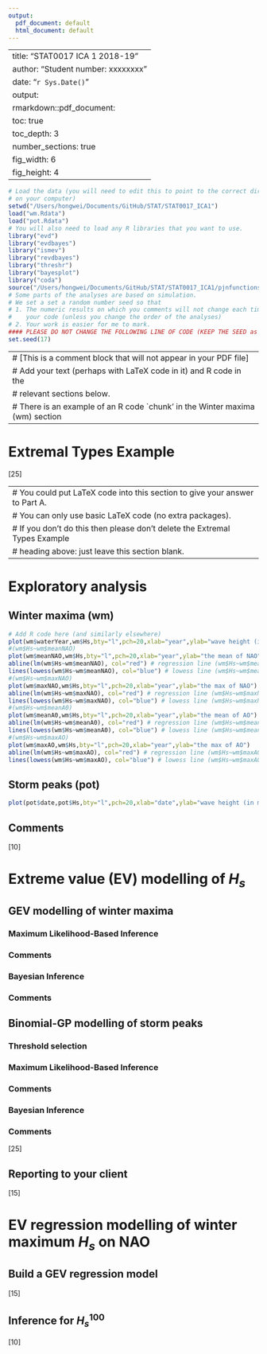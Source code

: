 ```yaml
---
output:
  pdf_document: default
  html_document: default
---
```


<!-- saved from url=(0100)https://moodle-1819.ucl.ac.uk/pluginfile.php/1342515/mod_resource/content/7/stat0017ica1template.Rmd -->
<html><head><meta http-equiv="Content-Type" content="text/html; charset=UTF-8"></head><body>---
title: "STAT0017 ICA 1 2018-19"
author: "Student number: xxxxxxxx"
date: "`r Sys.Date()`"
output:
  rmarkdown::pdf_document:
    toc: true
    toc_depth: 3
    number_sections: true
    fig_width: 6
    fig_height: 4
---

```r
# Load the data (you will need to edit this to point to the correct directory
# on your computer)
setwd("/Users/hongwei/Documents/GitHub/STAT/STAT0017_ICA1")
load("wm.Rdata")
load("pot.Rdata")
# You will also need to load any R libraries that you want to use.
library("evd")
library("evdbayes")
library("ismev")
library("revdbayes")
library("threshr")
library("bayesplot")
library("coda")
source("/Users/hongwei/Documents/GitHub/STAT/STAT0017_ICA1/pjnfunctions.R")
# Some parts of the analyses are based on simulation.
# We set a set a random number seed so that
# 1. The numeric results on which you comments will not change each time you run
#    your code (unless you change the order of the analyses)
# 2. Your work is easier for me to mark.
#### PLEASE DO NOT CHANGE THE FOLLOWING LINE OF CODE (KEEP THE SEED as 17) ####
set.seed(17)
```

---
# [This is a comment block that will not appear in your PDF file]
# Add your text (perhaps with LaTeX code in it) and R code in the 
# relevant sections below.
# There is an example of an R code `chunk' in the Winter maxima (wm) section
---

# Extremal Types Example

${}$\hspace*{\fill} [25]

---
# You could put LaTeX code into this section to give your answer to Part A.
# You can only use basic LaTeX code (no extra packages).
# If you don't do this then please don't delete the Extremal Types Example
# heading above: just leave this section blank.
---

# Exploratory analysis

## Winter maxima (wm)

```r
# Add R code here (and similarly elsewhere)
plot(wm$waterYear,wm$Hs,bty="l",pch=20,xlab="year",ylab="wave height (in metres)")
#(wm$Hs~wm$meanNAO) 
plot(wm$meanNAO,wm$Hs,bty="l",pch=20,xlab="year",ylab="the mean of NAO")
abline(lm(wm$Hs~wm$meanNAO), col="red") # regression line (wm$Hs~wm$meanNAO) 
lines(lowess(wm$Hs~wm$meanNAO), col="blue") # lowess line (wm$Hs~wm$meanNAO)
#(wm$Hs~wm$maxNAO)
plot(wm$maxNAO,wm$Hs,bty="l",pch=20,xlab="year",ylab="the max of NAO")
abline(lm(wm$Hs~wm$maxNAO), col="red") # regression line (wm$Hs~wm$maxNAO)
lines(lowess(wm$Hs~wm$maxNAO), col="blue") # lowess line (wm$Hs~wm$maxNAO)
#(wm$Hs~wm$meanA0)
plot(wm$meanA0,wm$Hs,bty="l",pch=20,xlab="year",ylab="the mean of AO")
abline(lm(wm$Hs~wm$meanA0), col="red") # regression line (wm$Hs~wm$meanA0)
lines(lowess(wm$Hs~wm$meanA0), col="blue") # lowess line (wm$Hs~wm$meanA0)
#(wm$Hs~wm$maxAO)
plot(wm$maxAO,wm$Hs,bty="l",pch=20,xlab="year",ylab="the max of AO")
abline(lm(wm$Hs~wm$maxAO), col="red") # regression line (wm$Hs~wm$maxAO)
lines(lowess(wm$Hs~wm$maxAO), col="blue") # lowess line (wm$Hs~wm$maxAO)


```

## Storm peaks (pot)
```r
plot(pot$date,pot$Hs,bty="l",pch=20,xlab="date",ylab="wave height (in metres)")
```

## Comments

${}$\hspace*{\fill} [10]

# Extreme value (EV) modelling of $H_s$

## GEV modelling of winter maxima

### Maximum Likelihood-Based Inference

### Comments

### Bayesian Inference

### Comments

## Binomial-GP modelling of storm peaks

### Threshold selection

### Maximum Likelihood-Based Inference

### Comments

### Bayesian Inference

### Comments

${}$\hspace*{\fill} [25]

## Reporting to your client

${}$\hspace*{\fill} [15]

# EV regression modelling of winter maximum $H_s$ on NAO

## Build a GEV regression model

${}$\hspace*{\fill} [15]

## Inference for $H_s^{100}$

${}$\hspace*{\fill} [10]

<script type="text/x-mathjax-config">
   MathJax.Hub.Config({  "HTML-CSS": { minScaleAdjust: 125, availableFonts: [] }  });
</script>
</body></html>